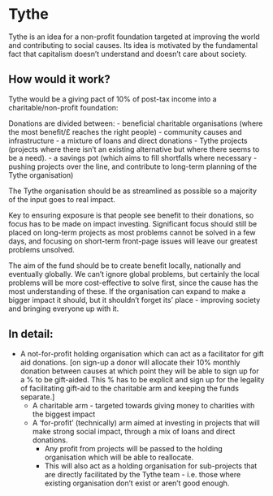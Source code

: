 # Tythe
Tythe is an idea for a non-profit foundation targeted at improving the world and contributing to social causes. Its idea is motivated by the fundamental fact that capitalism doesn’t understand and doesn’t care about society.

## How would it work?
Tythe would be a giving pact of 10% of post-tax income into a charitable/non-profit foundation:

Donations are divided between:
- beneficial charitable organisations (where the most benefit/£ reaches the right people)
- community causes and infrastructure - a mixture of loans and direct donations
- Tythe projects (projects where there isn't an existing alternative but where there seems to be a need).
- a savings pot (which aims to fill shortfalls where necessary - pushing projects over the line, and contribute to long-term planning of the Tythe organisation)

The Tythe organisation should be as streamlined as possible so a majority of the input goes to real impact.

Key to ensuring exposure is that people see benefit to their donations, so focus has to be made on impact investing. Significant focus should still be placed on long-term projects as most problems cannot be solved in a few days, and focusing on short-term front-page issues will leave our greatest problems unsolved.

The aim of the fund should be to create benefit locally, nationally and eventually globally. We can't ignore global problems, but certainly the local problems will be more cost-effective to solve first, since the cause has the most understanding of these. If the organisation can expand to make a bigger impact it should, but it shouldn’t forget its’ place - improving society and bringing everyone up with it.

## In detail:
- A not-for-profit holding organisation which can act as a facilitator for gift aid donations. [on sign-up a donor will allocate their 10% monthly donation between causes at which point they will be able to sign up for a % to be gift-aided. This % has to be explicit and sign up for the legality of facilitating gift-aid to the charitable arm and keeping the funds separate.]
	- A charitable arm - targeted towards giving money to charities with the biggest impact
	- A ‘for-profit’ (technically) arm aimed at investing in projects that will make strong social impact, through a mix of loans and direct donations.
		- Any profit from projects will be passed to the holding organisation which will be able to reallocate.
		- This will also act as a holding organisation for sub-projects that are directly facilitated by the Tythe team - i.e. those where existing organisation don’t exist or aren’t good enough.